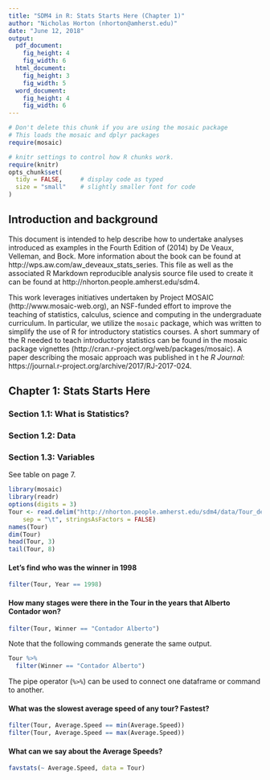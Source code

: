 ```yaml
---
title: "SDM4 in R: Stats Starts Here (Chapter 1)"
author: "Nicholas Horton (nhorton@amherst.edu)"
date: "June 12, 2018"
output: 
  pdf_document:
    fig_height: 4
    fig_width: 6
  html_document:
    fig_height: 3
    fig_width: 5
  word_document:
    fig_height: 4
    fig_width: 6
---
```



```r
# Don't delete this chunk if you are using the mosaic package
# This loads the mosaic and dplyr packages
require(mosaic)
```

```r
# knitr settings to control how R chunks work.
require(knitr)
opts_chunk$set(
  tidy = FALSE,     # display code as typed
  size = "small"    # slightly smaller font for code
)
```

## Introduction and background 

This document is intended to help describe how to undertake analyses introduced 
as examples in the Fourth Edition of \emph{Stats: Data and Models} (2014) by De Veaux, Velleman, and Bock.
More information about the book can be found at http://wps.aw.com/aw_deveaux_stats_series.  This
file as well as the associated R Markdown reproducible analysis source file used to create it can be found at http://nhorton.people.amherst.edu/sdm4.

This work leverages initiatives undertaken by Project MOSAIC (http://www.mosaic-web.org), an NSF-funded effort to improve the teaching of statistics, calculus, science and computing in the undergraduate curriculum. In particular, we utilize the `mosaic` package, which was written to simplify the use of R for introductory statistics courses. A short summary of the R needed to teach introductory statistics can be found in the mosaic package vignettes (http://cran.r-project.org/web/packages/mosaic).  A paper describing the mosaic approach was published in t
he *R Journal*: https://journal.r-project.org/archive/2017/RJ-2017-024.

## Chapter 1: Stats Starts Here

### Section 1.1: What is Statistics?
### Section 1.2: Data
### Section 1.3: Variables

See table on page 7.

```r
library(mosaic)
library(readr)
options(digits = 3)
Tour <- read.delim("http://nhorton.people.amherst.edu/sdm4/data/Tour_de_France_2014.txt", 
    sep = "\t", stringsAsFactors = FALSE)
names(Tour)
dim(Tour)
head(Tour, 3)
tail(Tour, 8)
```

#### Let's find who was the winner in 1998

```r
filter(Tour, Year == 1998)
```

#### How many stages were there in the Tour in the years that Alberto Contador won?

```r
filter(Tour, Winner == "Contador Alberto")
```

Note that the following commands generate the same output.

```r
Tour %>%
  filter(Winner == "Contador Alberto")
```

The pipe operator (`%>%`) can be used to connect one dataframe or command to 
another.

#### What was the slowest average speed of any tour?  Fastest?
```r
filter(Tour, Average.Speed == min(Average.Speed))
filter(Tour, Average.Speed == max(Average.Speed))
```

#### What can we say about the Average Speeds?

```r
favstats(~ Average.Speed, data = Tour)
```
